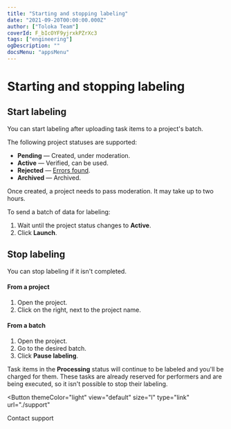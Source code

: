 ```yaml
---
title: "Starting and stopping labeling"
date: "2021-09-20T00:00:00.000Z"
author: ["Toloka Team"]
coverId: F_bIcOYF9yjrxkPZrXc3
tags: ["engineering"]
ogDescription: ""
docsMenu: "appsMenu"
---
```



# Starting and stopping labeling

## Start labeling

You can start labeling after uploading task items to a project's batch.

The following project statuses are supported:

- **Pending** — Created, under moderation.
- **Active** — Verified, can be used.
- **Rejected** — [Errors found](./quickstart#errors).
- **Archived** — Archived.

<Note mode="note" title="Info">

Once created, a project needs to pass moderation. It may take up to two hours.

</Note>

To send a batch of data for labeling:

1. Wait until the project status changes to **Active**.
1. Click **Launch**.

## Stop labeling

You can stop labeling if it isn't completed.

#### From a project

1. Open the project.
1. Click <PauseIcon /> on the right, next to the project name.

#### From a batch

1. Open the project.
1. Go to the desired batch.
1. Click **Pause labeling**.

<Note mode="note" title="Info">

Task items in the **Processing** status will continue to be labeled and you'll be charged for them. These tasks are already reserved for performers and are being executed, so it isn't possible to stop their labeling.

</Note>

<Button
  themeColor="light"
  view="default"
  size="l"
  type="link"
  url="./support"
>
  Contact support
</Button>
